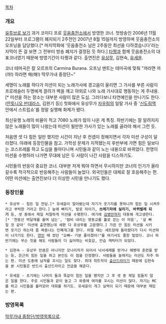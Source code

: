[[목차]]
=== 개요 ===
[http://www.youtube.com/watch?v=cziGMPvr-Yg 유투브로 보기]
과거 코미디 프로 [[웃음충전소]]에서 방영한 코너. 첫방송인 2006년 11월 22일부터 프로그램이 폐지되기 2주전인 2007년 8월 15일까지 방영하며 웃음충전소의 오프닝을 담당했다.[* 마지막화에 '웃음충전소 남은 2주동안 최선을 다하겠습니다'라는 자막이 뜬 걸 보면 그 전부터 방송 폐지가 결정된 듯 하다.] [[타짱]]과 함께 웃음충전소의 대표코너였기 때문에 방영기간이 타짱과 같다. 출연진은 [[유상무]], 김현숙, [[유세윤]].

코너 테마곡은 칼 오르프의 Carmina Burana. 오프닝 멘트는 테마곡에 맞춰 "까라면 까(까!) 하라면 해(해!) 막무가내 중창단~"

세명이 노래를 하다가 미션이 되는 노래가사에 경고음이 울리면 그 가사를 부른 사람이 프로레슬러 두명에게 끌려가 벽을 깨고 야외로 나와 노래 가사대로 행동하는 게 주내용.[* 미션을 하는 장소는 대부분 사람이 많은 도심. 그러다보니 타연예인을 만나기도 한다.([[안토니오 반데라스]], 김완기 등)] 첫화에서 유상무가 [[자우림]]의 일탈 가사 중 '[[신도림역]] 안에서 스트립쇼'를 정말 실행해 화제가 됐다.

최신유행 노래의 비율이 적고 7080 노래가 많이 나온 게 특징. 하반기에는 잘 알려지지 않은 노래들이 많이 나왔는데 미션이 될만한 가사가 있는 노래를 골라야 해서 그런 듯.

처음엔 셋 다 힘든 일만 했지만 시간이 지난 후 컨셉이 정해지면서 각자 미션 구성이 달라졌다. 아래에 등장인물을 참고. 가학성 문제가 지적됐는지 후반부에 가면 힘든 일보다는 코스프레를 하고 도심을 돌아다니며 시민들과 같이 노는 내용으로 바뀌었다. 한명이 미션을 수행하러 나가면 무대에 남은 두 사람이 나간 사람을 디스하기도.

시민들의 반응이 중요한 코너. 대부분 저게 뭐야 하면서 무시하지만 코너의 인기가 올라갈수록 적극적으로 반응해주는 사람들이 늘었다. 외국인들은 대체로 잘 호응해주는 편. 어떤 미션에는 출연진보다 더 이상한 시민을 만나기도 했다.

=== 등장인물 ===
 * 유상무 - 힘든 일 전담.[* 유세윤이 알아봤는데 자기가 웃기지를 못하니까 힘든 일 시켜주라고 부탁한 거라고 한다.] 늪에 빠지기, 발로 차이기, '''쓰레기차에 실리기, 바퀴벌레 되기''' 등, 셋 중에서 제일 처절하게 미션을 수행한다. 여기에 [[김병만]]까지 대동해 개고생한다.[* '천둥산 박달재를 울며 넘는', '밤비 내리는 영동교를 홀로 걷는 이 마음', '살 빠질 것 같아' 미션에 출연했는데 세편 다 유상무를 고문했다.] 가끔 안 힘든 미션을 시키면 웃기긴 하는데 좀 짜증나는 민폐개그를 한다. 어떨 때는 세트장에 돌아왔다가 다시 미션하러 나가기도 한다. [[연인]] 때 썼던 "오빠~ 기분 좋아졌어!"를 여기서도 줄창 밀었다. 코너 하반기에는 무슨 짓을 해도 사람들이 다 싫어하는 비호감, 안습 캐릭터가 되었다.

 * 김현숙 - 유상무 만큼은 아니지만 모나리자가 되어서 낙서세례를 받거나 해병대 훈련을 받는 등, 은근히 힘든 일을 하고 본인도 이 점을 인정했다. 사람들을 놀래키는 미션도 자주 하는 편. 미션 도중에 남자를 꼬시는 일도 잦다. 최대 히트작이 [[출산드라]]이기 때문에 김현숙을 본 시민들은 반드시 출산드라라고 언급을 해준다.

 * 유세윤 - 초기에는 나머지 둘과 똑같이 힘든 일을 했지만 그 후 셋 중 제일 힘들지 않은 일을 한다. 주로 시민들과 같이 놀고 그 와중에 여자를 꼬시는 미션이 많다. 자기는 MC를 하고 시민들을 불러모아 대회를 하기도. 유세윤이 개그 실력이 되기 때문에 대부분 재밌는 편.

=== 방영목록 ===
[[막무가내 중창단/방영목록]]으로.
